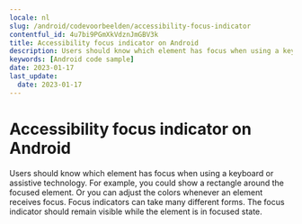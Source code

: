 ```yaml
---
locale: nl
slug: /android/codevoorbeelden/accessibility-focus-indicator
contentful_id: 4u7bi9PGmXkVdznJmGBV3k
title: Accessibility focus indicator on Android
description: Users should know which element has focus when using a keyboard or assistive technology.
keywords: [Android code sample]
date: 2023-01-17
last_update:
  date: 2023-01-17
---
```


# Accessibility focus indicator on Android

Users should know which element has focus when using a keyboard or assistive technology. For example, you could show a rectangle around the focused element. Or you can adjust the colors whenever an element receives focus. Focus indicators can take many different forms. The focus indicator should remain visible while the element is in focused state.

<CodeSample id="accessibility-focus-indicator" locale="nl" platform="android"/>

